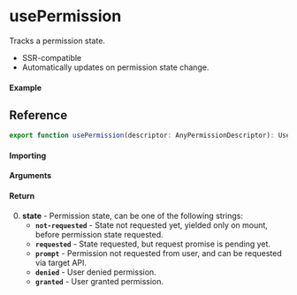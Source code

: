 
<Meta title="Navigator/usePermission" component={Example} />

# usePermission

Tracks a permission state.

- SSR-compatible
- Automatically updates on permission state change.

#### Example

<Canvas>
  <Story story={Example} inline />
</Canvas>

## Reference

```ts
export function usePermission(descriptor: AnyPermissionDescriptor): UsePermissionState;
```

#### Importing

<ImportPath />

#### Arguments

#### Return

0. **state** - Permission state, can be one of the following strings:
   - **`not-requested`** - State not requested yet, yielded only on mount, before permission state
     requested.
   - **`requested`** - State requested, but request promise is pending yet.
   - **`prompt`** - Permission not requested from user, and can be requested via target API.
   - **`denied`** - User denied permission.
   - **`granted`** - User granted permission.
